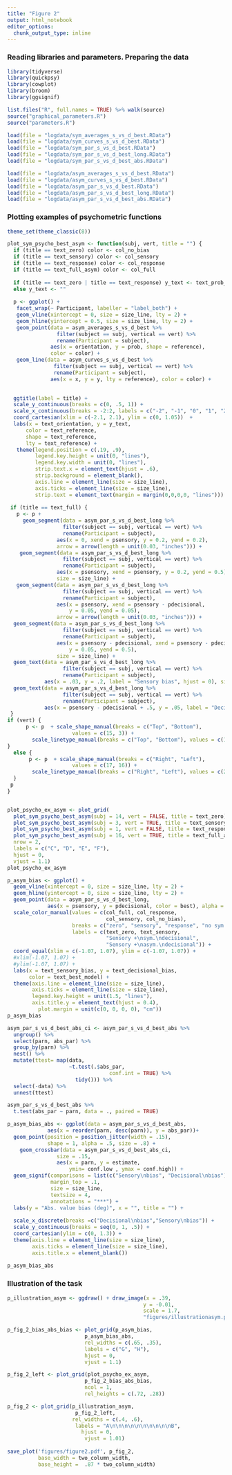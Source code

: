 ```yaml
---
title: "Figure 2"
output: html_notebook
editor_options: 
  chunk_output_type: inline
---
```



### Reading libraries and parameters. Preparing the data

```r
library(tidyverse)
library(quickpsy)
library(cowplot)
library(broom)
library(ggsignif)

list.files("R", full.names = TRUE) %>% walk(source)
source("graphical_parameters.R")
source("parameters.R")

load(file = "logdata/sym_averages_s_vs_d_best.RData")
load(file = "logdata/sym_curves_s_vs_d_best.RData")
load(file = "logdata/sym_par_s_vs_d_best.RData")
load(file = "logdata/sym_par_s_vs_d_best_long.RData")
load(file = "logdata/sym_par_s_vs_d_best_abs.RData")

load(file = "logdata/asym_averages_s_vs_d_best.RData")
load(file = "logdata/asym_curves_s_vs_d_best.RData")
load(file = "logdata/asym_par_s_vs_d_best.RData")
load(file = "logdata/asym_par_s_vs_d_best_long.RData")
load(file = "logdata/asym_par_s_vs_d_best_abs.RData")
```

### Plotting examples of psychometric functions
```r
theme_set(theme_classic(8))

plot_sym_psycho_best_asym <- function(subj, vert, title = "") {
  if (title == text_zero) color <- col_no_bias 
  if (title == text_sensory) color <- col_sensory
  if (title == text_response) color <- col_response
  if (title == text_full_asym) color <- col_full
  
  if (title == text_zero | title == text_response) y_text <- text_prob_asym
  else y_text <- ""
  
  p <- ggplot() +
   facet_wrap(~ Participant, labeller = "label_both") +
   geom_vline(xintercept = 0, size = size_line, lty = 2) +
   geom_hline(yintercept = 0.5, size = size_line, lty = 2) +
   geom_point(data = asym_averages_s_vs_d_best %>% 
                filter(subject == subj, vertical == vert) %>% 
                rename(Participant = subject), 
              aes(x = orientation, y = prob, shape = reference), 
              color = color) +
   geom_line(data = asym_curves_s_vs_d_best %>% 
               filter(subject == subj, vertical == vert) %>% 
               rename(Participant = subject), 
              aes(x = x, y = y, lty = reference), color = color) +
  

  ggtitle(label = title) +
  scale_y_continuous(breaks = c(0, .5, 1)) +
  scale_x_continuous(breaks = -2:2, labels = c("-2", "-1", "0", "1", "2")) +
  coord_cartesian(xlim = c(-2.1, 2.1), ylim = c(0, 1.05))  +
  labs(x = text_orientation, y = y_text,
      color = text_reference,
      shape = text_reference,
      lty = text_reference) +
   theme(legend.position = c(.19, .9),
         legend.key.height = unit(0, "lines"),
         legend.key.width = unit(0, "lines"),
         strip.text.x = element_text(hjust = .6),
         strip.background = element_blank(),
         axis.line = element_line(size = size_line), 
         axis.ticks = element_line(size = size_line),
         strip.text = element_text(margin = margin(0,0,0,0, "lines")))
 
 if (title == text_full) {
   p <- p +
     geom_segment(data = asym_par_s_vs_d_best_long %>%
                  filter(subject == subj, vertical == vert) %>%
                  rename(Participant = subject),
                aes(x = 0, xend = psensory, y = 0.2, yend = 0.2),
                arrow = arrow(length = unit(0.03, "inches"))) +
    geom_segment(data = asym_par_s_vs_d_best_long %>%
                  filter(subject == subj, vertical == vert) %>%
                  rename(Participant = subject),
                aes(x = psensory, xend = psensory, y = 0.2, yend = 0.5),
                size = size_line) +
   geom_segment(data = asym_par_s_vs_d_best_long %>%
                  filter(subject == subj, vertical == vert) %>%
                  rename(Participant = subject),
                aes(x = psensory, xend = psensory - pdecisional,
                    y = 0.05, yend = 0.05),
                arrow = arrow(length = unit(0.03, "inches"))) +
  geom_segment(data = asym_par_s_vs_d_best_long %>%
                  filter(subject == subj, vertical == vert) %>%
                  rename(Participant = subject),
                aes(x = psensory - pdecisional, xend = psensory - pdecisional,
                    y = 0.05, yend = 0.5),
                size = size_line) +
  geom_text(data = asym_par_s_vs_d_best_long %>%
                  filter(subject == subj, vertical == vert) %>%
                  rename(Participant = subject),
            aes(x = .03, y = .2, label = "Sensory bias", hjust = 0), size = 2) +
  geom_text(data = asym_par_s_vs_d_best_long %>%
                  filter(subject == subj, vertical == vert) %>%
                  rename(Participant = subject),
            aes(x = psensory - pdecisional + .5, y = .05, label = "Decisional bias", hjust = 0), size = 2)
 }
if (vert) {
      p <- p  + scale_shape_manual(breaks = c("Top", "Bottom"),
                     values = c(15, 3)) +
        scale_linetype_manual(breaks = c("Top", "Bottom"), values = c(1, 2)) 
}
  else {
       p <- p  + scale_shape_manual(breaks = c("Right", "Left"),
                     values = c(17, 16)) +
        scale_linetype_manual(breaks = c("Right", "Left"), values = c(2, 1)) 
  }
 p
}


plot_psycho_ex_asym <- plot_grid(
  plot_sym_psycho_best_asym(subj = 14, vert = FALSE, title = text_zero),
  plot_sym_psycho_best_asym(subj = 3, vert = TRUE, title = text_sensory),
  plot_sym_psycho_best_asym(subj = 1, vert = FALSE, title = text_response),
  plot_sym_psycho_best_asym(subj = 16, vert = TRUE, title = text_full_asym), 
  nrow = 2, 
  labels = c("C", "D", "E", "F"), 
  hjust = 0, 
  vjust = 1.1)
plot_psycho_ex_asym
```







```r
p_asym_bias <- ggplot() +
  geom_vline(xintercept = 0, size = size_line, lty = 2) +
  geom_hline(yintercept = 0, size = size_line, lty = 2) +
  geom_point(data = asym_par_s_vs_d_best_long, 
             aes(x = psensory, y = pdecisional, color = best), alpha = 0.5) +
  scale_color_manual(values = c(col_full, col_response, 
                                col_sensory, col_no_bias),
                     breaks = c("zero", "sensory", "response", "no sym crit"),
                     labels = c(text_zero, text_sensory, 
                                "Sensory +\nsym.\ndecisional", 
                                "Sensory +\nasym.\ndecisional")) +
  coord_equal(xlim = c(-1.07, 1.07), ylim = c(-1.07, 1.07)) +
  #xlim(-1.07, 1.07) +
  #ylim(-1.07, 1.07) +
  labs(x = text_sensory_bias, y = text_decisional_bias, 
       color = text_best_model) +
  theme(axis.line = element_line(size = size_line),
        axis.ticks = element_line(size = size_line),
        legend.key.height = unit(1.5, "lines"),
        axis.title.y = element_text(hjust = 0.4), 
          plot.margin = unit(c(0, 0, 0, 0), "cm"))
p_asym_bias
```


```r

asym_par_s_vs_d_best_abs_ci <- asym_par_s_vs_d_best_abs %>% 
  ungroup() %>% 
  select(parn, abs_par) %>% 
  group_by(parn) %>% 
  nest() %>% 
  mutate(ttest= map(data, 
                    ~t.test(.$abs_par, 
                                 conf.int = TRUE) %>% 
                      tidy())) %>% 
  select(-data) %>% 
  unnest(ttest)

asym_par_s_vs_d_best_abs %>% 
  t.test(abs_par ~ parn, data = ., paired = TRUE) 

p_asym_bias_abs <- ggplot(data = asym_par_s_vs_d_best_abs, 
             aes(x = reorder(parn, desc(parn)), y = abs_par))+
  geom_point(position = position_jitter(width = .15), 
             shape = 1, alpha = .5, size = .8) +
    geom_crossbar(data = asym_par_s_vs_d_best_abs_ci, 
                size = .15,
                aes(x = parn, y = estimate, 
                    ymin= conf.low , ymax = conf.high)) +
  geom_signif(comparisons = list(c("Sensory\nbias", "Decisional\nbias")),
              margin_top = .1,
              size = size_line,
              textsize = 4,
              annotations = "***") +
  labs(y = "Abs. value bias (deg)", x = "", title = "") +
 
  scale_x_discrete(breaks =c("Decisional\nbias","Sensory\nbias")) +
  scale_y_continuous(breaks = seq(0, 1, .5)) +
  coord_cartesian(ylim = c(0, 1.3)) +
  theme(axis.line = element_line(size = size_line), 
        axis.ticks = element_line(size = size_line),
        axis.title.x = element_blank())
      
p_asym_bias_abs

```




### Illustration of the task 
```r
p_illustration_asym <- ggdraw() + draw_image(x = .39, 
                                            y = -0.01, 
                                            scale = 1.7,
                                            "figures/illustrationasym.pdf")
```

```r
p_fig_2_bias_abs_bias <- plot_grid(p_asym_bias,
                         p_asym_bias_abs, 
                         rel_widths = c(.65, .35), 
                         labels = c("G", "H"),
                         hjust = 0, 
                         vjust = 1.1)

p_fig_2_left <- plot_grid(plot_psycho_ex_asym,
                         p_fig_2_bias_abs_bias, 
                         ncol = 1, 
                         rel_heights = c(.72, .28))

p_fig_2 <- plot_grid(p_illustration_asym,
                      p_fig_2_left, 
                     rel_widths = c(.4, .6),
                      labels = "A\n\n\n\n\n\n\n\n\n\nB",
                        hjust = 0, 
                         vjust = 1.01)
                       
save_plot('figures/figure2.pdf', p_fig_2, 
          base_width = two_column_width,
          base_height =  .87 * two_column_width)
  
```
